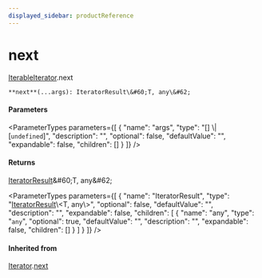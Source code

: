```yaml
---
displayed_sidebar: productReference
---
```



# next

[IterableIterator](../../interfaces/IterableIterator.mdx).next

`**next**(...args): IteratorResult\&#60;T, any\&#62;`

#### Parameters

<ParameterTypes parameters={[
  {
    "name": "args",
    "type": "[] \\| [`undefined`]",
    "description": "",
    "optional": false,
    "defaultValue": "",
    "expandable": false,
    "children": []
  }
]} />

#### Returns

[IteratorResult](../../types/IteratorResult.mdx)\&#60;T, any\&#62;

<ParameterTypes parameters={[
  {
    "name": "IteratorResult",
    "type": "[IteratorResult](../../types/IteratorResult.mdx)\\&#60;T, any\\&#62;",
    "optional": false,
    "defaultValue": "",
    "description": "",
    "expandable": false,
    "children": [
      {
        "name": "any",
        "type": "`any`",
        "optional": true,
        "defaultValue": "",
        "description": "",
        "expandable": false,
        "children": []
      }
    ]
  }
]} />

#### Inherited from

[Iterator](../../interfaces/Iterator.mdx).[next](../../Iterator/methods/Iterator.next.mdx)
